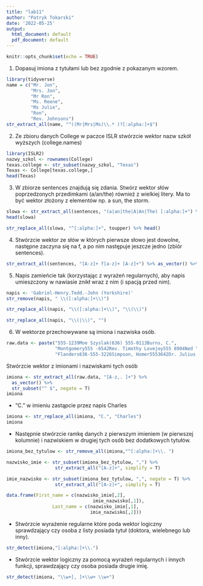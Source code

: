 ```yaml
---
title: "lab11"
author: "Patryk Tokarski"
date: '2022-05-25'
output:
  html_document: default
  pdf_document: default
---
```


```r
knitr::opts_chunk$set(echo = TRUE)
```
1. Dopasuj imiona z tytułami lub bez zgodnie z pokazanym wzorem.
```r
library(tidyverse)
name = c("Mr. Jon",
         "Mrs. Jon",
         "Mr Ron",
         "Ms. Reene",
         "Ms Julie",
         "Ron", 
         "Rev. Johnsons")
str_extract_all(name, "^((Mr|Mrs|Ms)\\.* )?[:alpha:]+$")
```
2. Ze zbioru danych College w paczce ISLR stwórzcie wektor nazw szkół wyższych (college.names)
```r
library(ISLR2)
nazwy_szkol <- rownames(College)
texas.college <- str_subset(nazwy_szkol, "Texas")
Texas <- College[texas.college,]
head(Texas)
```
3. W zbiorze sentences znajdują się zdania. Stwórz wektor słów poprzedzonych przedimkami (a/an/the) również z wielkiej litery. Ma to być wektor złożony z elementów np. a sun, the storm.
```r
slowa <- str_extract_all(sentences, "(a|an|the|A|An|The) [:alpha:]+") %>% as_vector()
head(slowa)

str_replace_all(slowa, "^[:alpha:]+", toupper) %>% head()
```

4. Stwórzcie wektor ze słów w których pierwsze słowo jest dowolne, następne zaczyna się na f, a po nim następuje jeszcze jedno (zbiór sentences). 
```r
str_extract_all(sentences, "[A-z]+ f[a-z]+ [A-z]+") %>% as_vector() %>% head()
```

5. Napis zamieńcie tak (korzystając z wyrażeń regularnych), aby napis umieszczony w nawiasie znikł wraz z nim (i spacją przed nim).
```r
napis <- 'Gabriel-Henry.Tedd.-John (Yorkshire)'
str_remove(napis, " \\([:alpha:]+\\)")
```
```r
str_replace_all(napis, "\\([:alpha:]+\\)", "\\(\\)")
```
```r
str_replace_all(napis, "\\(|\\)", "")
```

6. W wektorze przechowywane są imiona i nazwiska osób.
```r
raw.data <- paste("555-1239Moe Szyslak(636) 555-0113Burns, C.",
                  "Montgomery555 -6542Rev. Timothy Lovejoy555 8904Ned ",
                  "Flanders636-555-3226Simpson, Homer5553642Dr. Julius Hibbert")
```

Stwórzcie wektor z imionami i nazwiskami tych osób 
```r
imiona <- str_extract_all(raw.data, "[A-z,. ]+") %>% 
  as_vector() %>% 
  str_subset("^ $", negate = T)
imiona
```

- “C.” w imieniu zastąpcie przez napis Charles
```r
imiona <- str_replace_all(imiona, "C.", "Charles")
imiona
```

- Następnie stwórzcie ramkę danych z pierwszym imieniem (w pierwszej kolumnie) i nazwiskiem w drugiej tych osób bez dodatkowych tytułów.
```r
imiona_bez_tytulow <- str_remove_all(imiona,"^[:alpha:]+\\. ")

nazwisko_imie <- str_subset(imiona_bez_tytulow, ",") %>% 
                  str_extract_all("[A-z]+", simplify = T)

imie_nazwisko <- str_subset(imiona_bez_tytulow, ",", negate = T) %>% 
                  str_extract_all("[A-z]+", simplify = T)

data.frame(First_name = c(nazwisko_imie[,2],
                                imie_nazwisko[,1]),
                 Last_name = c(nazwisko_imie[,1],
                               imie_nazwisko[,2]))

```

- Stwórzcie wyrażenie regularne które poda wektor logiczny sprawdzający czy osoba z listy posiada tytuł (doktora, wielebnego lub inny).
```r
str_detect(imiona,"[:alpha:]+\\.")
```

- Stwórzcie wektor logiczny za pomocą wyrażeń regularnych i innych funkcji, sprawdzający czy osoba posiada drugie imię.
```r
str_detect(imiona, "\\w+[, ]+\\w+ \\w+")
```

